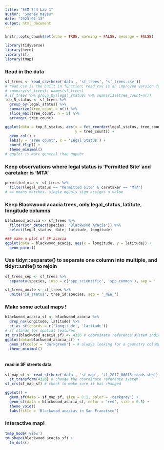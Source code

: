 ```yaml
---
title: "ESM 244 Lab 1"
author: "Sydney Mayes"
date: "2023-01-13"
output: html_document
---
```


```r
knitr::opts_chunk$set(echo = TRUE, warning = FALSE, message = FALSE)

library(tidyverse)
library(here)
library(sf)
library(tmap)
```

### Read in the data

```r
sf_trees <- read_csv(here('data', 'sf_trees', 'sf_trees.csv'))
# read.csv is the built in function; read_csv is an improved version from the tidyverse, has extra functionality and is faster
# summary(sf_trees); names(sf_trees)
# sf_trees %>% group_by(legal_status) %>% summarize(tree_count=n())
top_5_status <- sf_trees %>% 
  group_by(legal_status) %>% 
  summarize(tree_count = n()) %>% 
  slice_max(tree_count, n = 5) %>% 
  arrange(-tree_count)

ggplot(data = top_5_status, aes(x = fct_reorder(legal_status, tree_count),
                                y = tree_count)) +
  geom_col() +
  labs(y = 'Tree count', x = 'Legal Status') +
  coord_flip() +
  theme_minimal()
# ggplot is more general than ggpubr 


```
### Keep observations where legal status is 'Permitted Site' and caretaker is 'MTA'
```r
permitted_mta <- sf_trees %>% 
  filter(legal_status == "Permitted Site" & caretaker == "MTA")
# == means matches. single equals sign assigns a value
```

### Keep Blackwood acacia trees, only legal_status, latitute, longitude columns
```r
blackwood_acacia <- sf_trees %>% 
  filter(str_detect(species, "Blackwood Acacia")) %>% 
  select(legal_status, date, latitude, longitude)

### make a plot of SF acacia
ggplot(data = blackwood_acacia, aes(x = longitude, y = latitude)) +
  geom_point()
```
### Use tidyr::separate() to separate one column into multiple, and tidyr::unite() to rejoin 
```r
sf_trees_sep <- sf_trees %>% 
  separate(species, into = c('spp_scientific', 'spp_common'), sep = ' :: ')

sf_trees_unite <- sf_trees %>% 
  unite("id_status", tree_id:species, sep = '_NEW_')
```

### Make some actual maps !
```r
blackwood_acacia_sf <- blackwood_acacia %>% 
  drop_na(longitude, latitude) %>% 
  st_as_sf(coords = c('longitude', 'latitude'))
# sf stands for spatial features
st_crs(blackwood_acacia_sf) <- 4326 # coordinate reference system indicating basic latitude and longitude
ggplot(data=blackwood_acacia_sf) +
  geom_sf(color = 'darkgreen') + # always looking for a geometry column and will use it as aes
  theme_minimal()
  
```

#### read in SF streets data

```r
sf_map_sf <- read_sf(here('data', 'sf_map', 'tl_2017_06075_roads.shp')) %>% 
  st_transform(4326) # change the coordinate reference system
st_crs(sf_map_sf) # check to make sure it has changed
```

```r
ggplot() +
  geom_sf(data = sf_map_sf, size = 0.1, color = 'darkgrey') +
  geom_sf(data = blackwood_acacia_sf, color = 'red', size = 0.5) +
  theme_void()
  labs(title = 'Blackwood acacias in San Francisco')
```

### Interactive map!
```r
tmap_mode('view')
tm_shape(blackwood_acacia_sf) +
  tm_dots()
```




